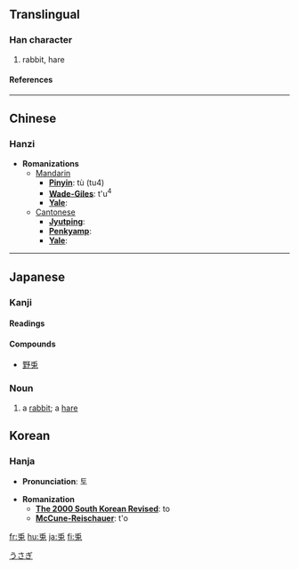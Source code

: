 {{see|兔}}

==Translingual==
===Han character===
{{Han char|rad=儿|as=05|sn=7|four=|canj=竹中日戈 (HLAI)}}
# rabbit, hare
====References====
{{Han ref|kx=0124.240|dkj=01359|dj=0264.040|hdz=10270.050|uh=514E|ud=20814}}
----

==Chinese==
===Hanzi===


* '''Romanizations'''
** [[Mandarin]]
*** '''[[Pinyin]]''': tù (tu4)
*** '''[[Wade-Giles]]''': t'u<sup>4</sup>
*** '''[[Yale]]''': 
**[[Cantonese]]
***'''[[Jyutping]]''':
***'''[[Penkyamp]]''': 
***'''[[Yale]]''': 


----
==Japanese==
[[Category:1000_Japanese_basic_words|うさぎ]]


===Kanji===
{{ja-kanji|grade=|rs=儿05}}
====Readings====
{{ja-readings|on=[[と]] (to)|kun=[[うさぎ]] (usagi)}}

====Compounds====
*[[野兎]]

=== Noun ===
{{janoun|うさぎ|usagi}}
#a [[rabbit]]; a [[hare]]

==Korean==
===Hanja===

* '''Pronunciation''': 토

* '''Romanization'''
** '''[[The 2000 South Korean Revised Romanization|The 2000 South Korean Revised]]''': to
** '''[[McCune-Reischauer]]''': t'o


[[fr:兎]]
[[hu:兎]]
[[ja:兎]]
[[fi:兎]]